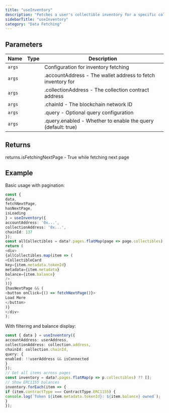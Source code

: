 ```yaml
---
title: "useInventory"
description: "Fetches a user's collectible inventory for a specific collection with infinite scroll This hook combines data from both the marketplace API and indexer to provide a complete view of owned collectibles. It automatically detects LAOS ERC-721 collections and handles them appropriately. The hook ensures all owned tokens are returned, even if they're not listed in the marketplace."
sidebarTitle: "useInventory"
category: "Data Fetching"
---
```


## Parameters

| Name | Type | Description |
|------|------|-------------|
| `args` |  | Configuration for inventory fetching |
| `args` |  | .accountAddress - The wallet address to fetch inventory for |
| `args` |  | .collectionAddress - The collection contract address |
| `args` |  | .chainId - The blockchain network ID |
| `args` |  | .query - Optional query configuration |
| `args` |  | .query.enabled - Whether to enable the query (default: true) |

## Returns

returns.isFetchingNextPage - True while fetching next page

## Example

Basic usage with pagination:
```typescript
const {
data,
fetchNextPage,
hasNextPage,
isLoading
} = useInventory({
accountAddress: '0x...',
collectionAddress: '0x...',
chainId: 137
});
const allCollectibles = data?.pages.flatMap(page => page.collectibles) ?? [];
return (
<div>
{allCollectibles.map(item => (
<CollectibleCard
key={item.metadata.tokenId}
metadata={item.metadata}
balance={item.balance}
/>
))}
{hasNextPage && (
<button onClick={() => fetchNextPage()}>
Load More
</button>
)}
</div>
);
```

With filtering and balance display:
```typescript
const { data } = useInventory({
accountAddress: userAddress,
collectionAddress: collection.address,
chainId: collection.chainId,
query: {
enabled: !!userAddress && isConnected
}
});
// Get all items across pages
const inventory = data?.pages.flatMap(p => p.collectibles) ?? [];
// Show ERC1155 balances
inventory.forEach(item => {
if (item.contractType === ContractType.ERC1155) {
console.log(`Token ${item.metadata.tokenId}: ${item.balance} owned`);
}
});
```

